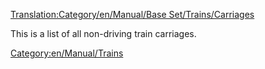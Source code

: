[[Translation:Category/en/Manual/Base Set/Trains/Carriages]]
{{en/Todo|Move stuff from [[:Category:en/List of Wagons]] by changing the Trains Carriages template.}}

This is a list of all non-driving train carriages.

[[Category:en/Manual/Trains]]